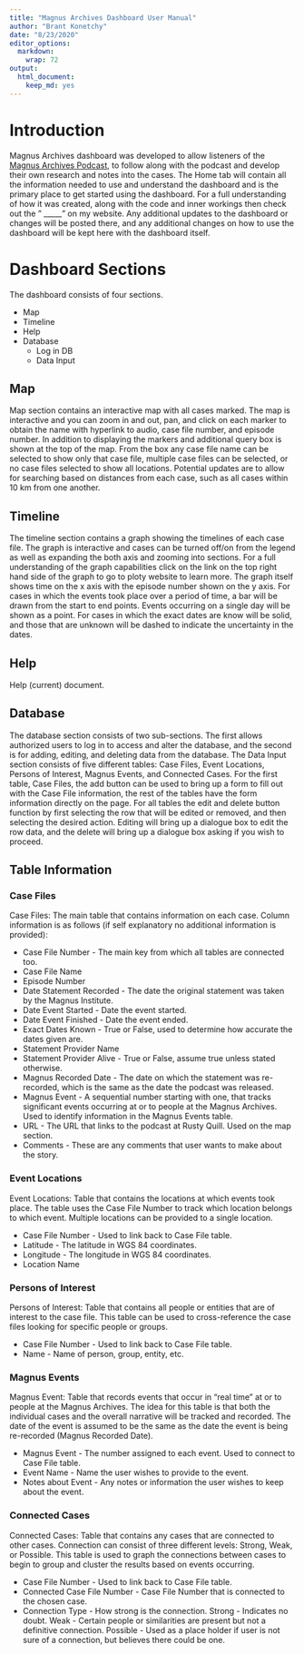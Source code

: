 ```yaml
---
title: "Magnus Archives Dashboard User Manual"
author: "Brant Konetchy"
date: "8/23/2020"
editor_options: 
  markdown: 
    wrap: 72
output: 
  html_document: 
    keep_md: yes
---
```


# Introduction

Magnus Archives dashboard was developed to allow listeners of the
[Magnus Archives Podcast](http://rustyquill.com/the-magnus-archives/),
to follow along with the podcast and develop their own research and
notes into the cases. The Home tab will contain all the information
needed to use and understand the dashboard and is the primary place to
get started using the dashboard. For a full understanding of how it was
created, along with the code and inner workings then check out the "
\_\_\_\_\_" on my website. Any additional updates to the dashboard or
changes will be posted there, and any additional changes on how to use
the dashboard will be kept here with the dashboard itself.

# Dashboard Sections

The dashboard consists of four sections.

-   Map
-   Timeline
-   Help
-   Database
    -   Log in DB
    -   Data Input

## Map

Map section contains an interactive map with all cases marked. The map
is interactive and you can zoom in and out, pan, and click on each
marker to obtain the name with hyperlink to audio, case file number, and
episode number. In addition to displaying the markers and additional
query box is shown at the top of the map. From the box any case file
name can be selected to show only that case file, multiple case files
can be selected, or no case files selected to show all locations.
Potential updates are to allow for searching based on distances from
each case, such as all cases within 10 km from one another.

## Timeline

The timeline section contains a graph showing the timelines of each case
file. The graph is interactive and cases can be turned off/on from the
legend as well as expanding the both axis and zooming into sections. For
a full understanding of the graph capabilities click on the link on the
top right hand side of the graph to go to ploty website to learn more.
The graph itself shows time on the x axis with the episode number shown
on the y axis. For cases in which the events took place over a period of
time, a bar will be drawn from the start to end points. Events occurring
on a single day will be shown as a point. For cases in which the exact
dates are know will be solid, and those that are unknown will be dashed
to indicate the uncertainty in the dates.

## Help

Help (current) document.

## Database

The database section consists of two sub-sections. The first allows
authorized users to log in to access and alter the database, and the
second is for adding, editing, and deleting data from the database. The
Data Input section consists of five different tables: Case Files, Event
Locations, Persons of Interest, Magnus Events, and Connected Cases. For
the first table, Case Files, the add button can be used to bring up a
form to fill out with the Case File information, the rest of the tables
have the form information directly on the page. For all tables the edit
and delete button function by first selecting the row that will be
edited or removed, and then selecting the desired action. Editing will
bring up a dialogue box to edit the row data, and the delete will bring
up a dialogue box asking if you wish to proceed.

## Table Information {.tabset}

### Case Files

Case Files: The main table that contains information on each case.
Column information is as follows (if self explanatory no additional
information is provided):

-   Case File Number - The main key from which all tables are connected
    too.
-   Case File Name
-   Episode Number
-   Date Statement Recorded - The date the original statement was taken
    by the Magnus Institute.
-   Date Event Started - Date the event started.
-   Date Event Finished - Date the event ended.
-   Exact Dates Known - True or False, used to determine how accurate
    the dates given are.
-   Statement Provider Name
-   Statement Provider Alive - True or False, assume true unless stated
    otherwise.
-   Magnus Recorded Date - The date on which the statement was
    re-recorded, which is the same as the date the podcast was released.
-   Magnus Event - A sequential number starting with one, that tracks
    significant events occurring at or to people at the Magnus Archives.
    Used to identify information in the Magnus Events table.
-   URL - The URL that links to the podcast at Rusty Quill. Used on the
    map section.
-   Comments - These are any comments that user wants to make about the
    story.

### Event Locations

Event Locations: Table that contains the locations at which events took
place. The table uses the Case File Number to track which location
belongs to which event. Multiple locations can be provided to a single
location.

-   Case File Number - Used to link back to Case File table.
-   Latitude - The latitude in WGS 84 coordinates.
-   Longitude - The longitude in WGS 84 coordinates.
-   Location Name

### Persons of Interest

Persons of Interest: Table that contains all people or entities that are
of interest to the case file. This table can be used to cross-reference
the case files looking for specific people or groups.

-   Case File Number - Used to link back to Case File table.
-   Name - Name of person, group, entity, etc.

### Magnus Events

Magnus Event: Table that records events that occur in "real time" at or
to people at the Magnus Archives. The idea for this table is that both
the individual cases and the overall narrative will be tracked and
recorded. The date of the event is assumed to be the same as the date
the event is being re-recorded (Magnus Recorded Date).

-   Magnus Event - The number assigned to each event. Used to connect to
    Case File table.
-   Event Name - Name the user wishes to provide to the event.
-   Notes about Event - Any notes or information the user wishes to keep
    about the event.

### Connected Cases

Connected Cases: Table that contains any cases that are connected to
other cases. Connection can consist of three different levels: Strong,
Weak, or Possible. This table is used to graph the connections between
cases to begin to group and cluster the results based on events
occurring.

-   Case File Number - Used to link back to Case File table.
-   Connected Case File Number - Case File Number that is connected to
    the chosen case.
-   Connection Type - How strong is the connection. Strong - Indicates
    no doubt. Weak - Certain people or similarities are present but not
    a definitive connection. Possible - Used as a place holder if user
    is not sure of a connection, but believes there could be one.
